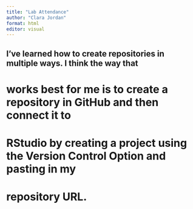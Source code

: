 ```yaml
---
title: "Lab Attendance"
author: "Clara Jordan"
format: html
editor: visual
---
```


## I've learned how to create repositories in multiple ways. I think the way that
# works best for me is to create a repository in GitHub and then connect it to 
# RStudio by creating a project using the Version Control Option and pasting in my
# repository URL. 